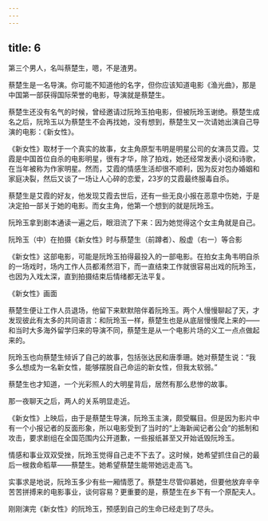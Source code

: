 ```yaml
---
---
---
```

title: 6
---



第三个男人，名叫蔡楚生，嗯，不是渣男。

蔡楚生是一名导演。你可能不知道他的名字，但你应该知道电影《渔光曲》，那是中国第一部获得国际荣誉的电影，导演就是蔡楚生。

蔡楚生还没有名气的时候，曾经邀请过阮玲玉拍电影，但被阮玲玉谢绝。蔡楚生成名之后，阮玲玉以为蔡楚生不会再找她，没有想到，蔡楚生又一次请她出演自己导演的电影：《新女性》。

《新女性》取材于一个真实的故事，女主角原型韦明是明星公司的女演员艾霞。艾霞是中国首位自杀的电影明星，很有才华，除了拍戏，她还经常发表小说和诗歌，在当年被称为作家明星。然而，艾霞的情感生活却很不顺利，因为反对包办婚姻和家庭决裂，然后又谈了一场让人心碎的恋爱，23岁的艾霞最终服毒自杀。

蔡楚生是艾霞的好友，他发现艾霞去世后，还有一些无良小报在恶意中伤她，于是决定拍一部关于她的电影。而女主角，他第一个想到的就是阮玲玉。

阮玲玉拿到剧本通读一遍之后，眼泪流了下来：因为她觉得这个女主角就是自己。

阮玲玉（中）在拍摄《新女性》时与蔡楚生（前蹲者）、殷虚（右一）等合影



《新女性》这部电影，可能是阮玲玉拍得最投入的一部电影。在拍女主角韦明自杀的一场戏时，场内工作人员都淆然泪下，而一直结束工作就很容易出戏的阮玲玉，也因为入戏太深，直到拍摄结束后情绪都无法平复。

《新女性》画面



蔡楚生便让工作人员退场，他留下来默默陪伴着阮玲玉。两个人慢慢聊起了天，才发现彼此有太多的共同语言：和阮玲玉一样，蔡楚生也是从底层慢慢爬上来的——和当时大多海外留学归来的导演不同，蔡楚生是从一个电影片场的义工一点点做起来的。

阮玲玉也向蔡楚生倾诉了自己的故事，包括张达民和唐季珊。她对蔡楚生说：“我多么想成为一名新女性，能够摆脱自己命运的新女性，但我太软弱。”

蔡楚生也才知道，一个光彩照人的大明星背后，居然有那么悲惨的故事。

那一夜聊天之后，两人的关系明显走近。

《新女性》上映后，由于是蔡楚生导演，阮玲玉主演，颇受瞩目。但是因为影片中有一个小报记者的反面形象，所以电影受到了当时的“上海新闻记者公会”的抵制和攻击，要求剧组在全国范围内公开道歉，一些报纸甚至又开始诋毁阮玲玉。

情感和事业双双受挫，阮玲玉觉得自己走不下去了。这时候，她希望抓住自己的最后一根救命稻草——蔡楚生。她希望蔡楚生能带她远走高飞。

实事求是地说，阮玲玉多少有些一厢情愿了。蔡楚生尽管仰慕她，但要他放弃辛辛苦苦拼搏来的电影事业，谈何容易？更重要的是，蔡楚生在乡下有一个原配夫人。

刚刚演完《新女性》的阮玲玉，预感到自己的生命已经走到了尽头。
